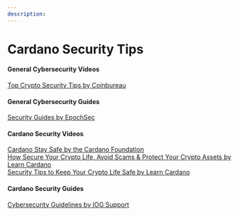 ```yaml
---
description: 
---
```


# Cardano Security Tips

#### General Cybersecurity Videos
[Top Crypto Security Tips by Coinbureau](https://www.youtube.com/watch?v=h6m7psfXxzQ)

#### General Cybersecurity Guides
[Security Guides by EpochSec](https://epochsec.io/security-guides/)

#### Cardano Security Videos
[Cardano Stay Safe by the Cardano Foundation](https://forum.cardano.org/t/cardano-stay-safe-content-updated/28037)  
[How Secure Your Crypto Life, Avoid Scams & Protect Your Crypto Assets by Learn Cardano](https://www.youtube.com/watch?v=W2YeB5clm0k)  
[Security Tips to Keep Your Crypto Life Safe by Learn Cardano](https://www.youtube.com/watch?v=bRFEx_TNc24)  

#### Cardano Security Guides
[Cybersecurity Guidelines by IOG Support](https://iohk.zendesk.com/hc/en-us/articles/900005141163-Cybersecurity-guidelines-for-Cardano-users)  

